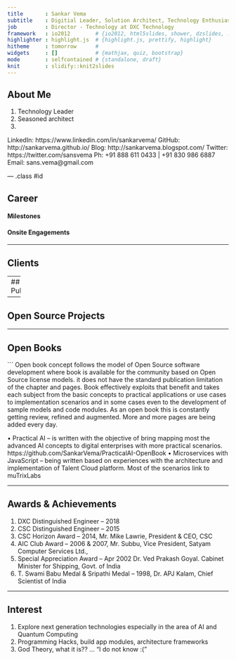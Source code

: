 ```yaml
---
title       : Sankar Vema
subtitle    : Digitial Leader, Solution Architect, Technology Enthusiast, AI Researcher
job         : Director - Technology at DXC Technology
framework   : io2012        # {io2012, html5slides, shower, dzslides, ...}
highlighter : highlight.js  # {highlight.js, prettify, highlight}
hitheme     : tomorrow      #
widgets     : []            # {mathjax, quiz, bootstrap}
mode        : selfcontained # {standalone, draft}
knit        : slidify::knit2slides
---
```


## About Me

1. Technology Leader
2. Seasoned architect
3.

LinkedIn: https://www.linkedin.com/in/sankarvema/
GitHub: http://sankarvema.github.io/
Blog: http://sankarvema.blogspot.com/
Twitter: https://twitter.com/sansvema
Ph: +91 888 611 0433 | +91 830 986 6887
Email: sans.vema@gmail.com


--- .class #id

## Career

#### Milestones
#### Onsite Engagements

---

## Clients

---
## Publications

---

## Open Source Projects

---

## Open Books

``` Open book concept follows the model of Open Source software development where book is available for the community based on Open Source license models. it does not have the standard publication limitation of the chapter and pages. Book effectively exploits that benefit and takes each subject from the basic concepts to practical applications or use cases to implementation scenarios and in some cases even to the development of sample models and code modules. As an open book this is constantly getting review, refined and augmented. More and more pages are being added every day.

•	Practical AI – is written with the objective of bring mapping most the advanced AI concepts to digital enterprises with more practical scenarios. https://github.com/SankarVema/PracticalAI-OpenBook
•	Microservices with JavaScript – being written based on experiences with the architecture and implementation of Talent Cloud platform. Most of the scenarios link to muTrixLabs


---

## Awards & Achievements

1.	DXC Distinguished Engineer – 2018
2.	CSC Distinguished Engineer – 2015
3.	CSC Horizon Award – 2014, Mr. Mike Lawrie, President & CEO, CSC
4.	AIC Club Award – 2006 & 2007, Mr. Subbu, Vice President, Satyam Computer Services Ltd.,
5.	Special Appreciation Award – Apr 2002 Dr. Ved Prakash Goyal. Cabinet Minister for Shipping, Govt. of India
6.	T. Swami Babu Medal & Sripathi Medal – 1998, Dr. APJ Kalam, Chief Scientist of India

---

## Interest

1. Explore next generation technologies especially in the area of AI and Quantum Computing
2. Programming Hacks, build app modules, architecture frameworks
3. God Theory, what it is?? ... "I do not know :( "
